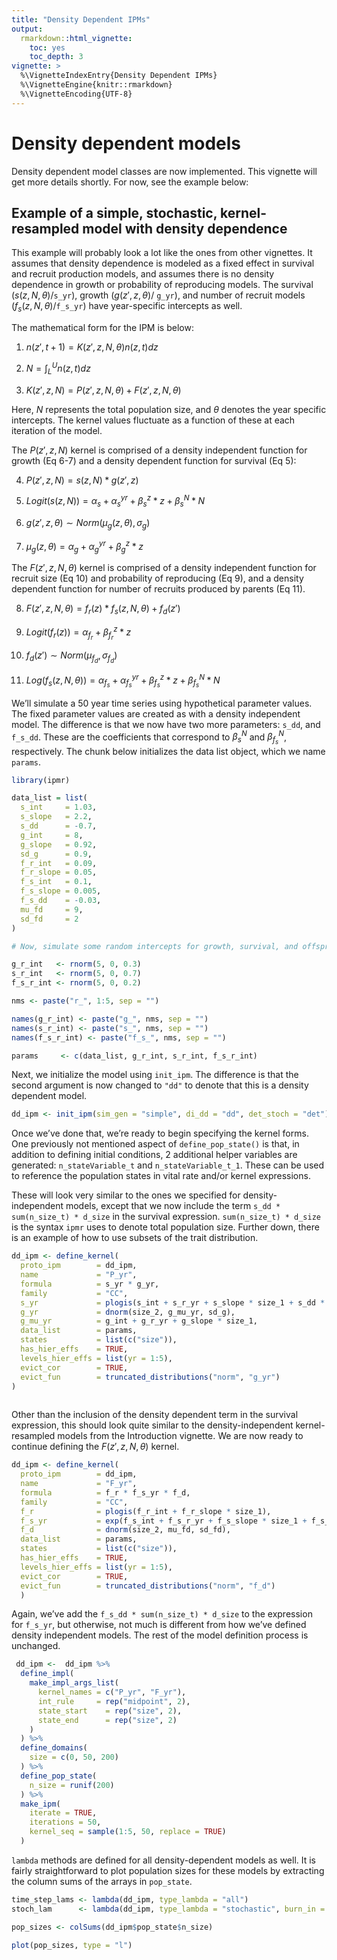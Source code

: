 ---
title: "Density Dependent IPMs"
output:
  rmarkdown::html_vignette: 
    toc: yes
    toc_depth: 3
vignette: >
  %\VignetteIndexEntry{Density Dependent IPMs}
  %\VignetteEngine{knitr::rmarkdown}
  %\VignetteEncoding{UTF-8}
---

# Density dependent models

Density dependent model classes are now implemented. This vignette will get more details shortly. For now, see the example below:

## Example of a simple, stochastic, kernel-resampled model with density dependence

This example will probably look a lot like the ones from other vignettes. It assumes that density dependence is modeled as a fixed effect in survival and recruit production models, and assumes there is no density dependence in growth or probability of reproducing models. The survival ($s(z, N, \theta)$/`s_yr`), growth ($g(z',z, \theta)$/ `g_yr`), and number of recruit models ($f_s(z, N, \theta)$/`f_s_yr`) have year-specific intercepts as well.

The mathematical form for the IPM is below:

1. $n(z', t+1) = K(z', z, N, \theta)n(z, t)dz$

2. $N = \int_L^Un(z,t)dz$

3. $K(z', z, N) = P(z', z, N, \theta) + F(z', z, N, \theta)$

Here, $N$ represents the total population size, and $\theta$ denotes the year specific intercepts. The kernel values fluctuate as a function of these at each iteration of the model.

The $P(z', z, N)$ kernel is comprised of a density independent function for growth (Eq 6-7) and a density dependent function for survival (Eq 5):

4. $P(z', z, N) = s(z, N) * g(z', z)$

5. $Logit(s(z, N)) = \alpha_s + \alpha_s^{yr} + \beta_s^z * z + \beta_s^{N} * N$

6. $g(z', z, \theta) \sim Norm(\mu_g(z, \theta), \sigma_g)$

7. $\mu_g(z, \theta) = \alpha_g + \alpha_g^{yr} + \beta_g^z * z$

The $F(z',z, N, \theta)$ kernel is comprised of a density independent function for recruit size (Eq 10) and probability of reproducing (Eq 9), and a density dependent function for number of recruits produced by parents (Eq 11).

8. $F(z', z, N, \theta) = f_r(z) * f_s(z, N, \theta) + f_d(z')$

9. $Logit(f_r(z)) = \alpha_{f_r} + \beta_{f_r}^z * z$

10. $f_d(z') \sim Norm(\mu_{f_d}, \sigma_{f_d})$

11. $Log(f_s(z, N, \theta)) = \alpha_{f_s} + \alpha_{f_s}^{yr} + \beta_{f_s}^z * z + \beta_{f_s}^N * N$

We'll simulate a 50 year time series using hypothetical parameter values. The fixed parameter values are created as with a density independent model. The difference is that we now have two more parameters: `s_dd`, and `f_s_dd`. These are the coefficients that correspond to $\beta_s^N$ and $\beta_{f_s}^N$, respectively. The chunk below initializes the data list object, which we name `params`.


```{r eval = FALSE}

library(ipmr)

data_list = list(
  s_int     = 1.03,
  s_slope   = 2.2,
  s_dd      = -0.7,
  g_int     = 8,
  g_slope   = 0.92,
  sd_g      = 0.9,
  f_r_int   = 0.09,
  f_r_slope = 0.05,
  f_s_int   = 0.1,
  f_s_slope = 0.005,
  f_s_dd    = -0.03,
  mu_fd     = 9,
  sd_fd     = 2
)

# Now, simulate some random intercepts for growth, survival, and offspring production

g_r_int   <- rnorm(5, 0, 0.3)
s_r_int   <- rnorm(5, 0, 0.7)
f_s_r_int <- rnorm(5, 0, 0.2)

nms <- paste("r_", 1:5, sep = "")

names(g_r_int) <- paste("g_", nms, sep = "")
names(s_r_int) <- paste("s_", nms, sep = "")
names(f_s_r_int) <- paste("f_s_", nms, sep = "")

params     <- c(data_list, g_r_int, s_r_int, f_s_r_int)

```


Next, we initialize the model using `init_ipm`. The difference is that the second argument is now changed to `"dd"` to denote that this is a density dependent model.

```{r eval = FALSE}

dd_ipm <- init_ipm(sim_gen = "simple", di_dd = "dd", det_stoch = "det")
```

Once we've done that, we're ready to begin specifying the kernel forms. One previously not mentioned aspect of `define_pop_state()` is that, in addition to defining initial conditions, 2 additional helper variables are generated: `n_stateVariable_t` and `n_stateVariable_t_1`. These can be used to reference the population states in vital rate and/or kernel expressions.

These will look very similar to the ones we specified for density-independent models, except that we now include the term `s_dd * sum(n_size_t) * d_size` in the survival expression. `sum(n_size_t) * d_size` is the syntax `ipmr` uses to denote total population size. Further down, there is an example of how to use subsets of the trait distribution. 

```{r eval = FALSE}
dd_ipm <- define_kernel(
  proto_ipm        = dd_ipm,
  name             = "P_yr",
  formula          = s_yr * g_yr,
  family           = "CC",
  s_yr             = plogis(s_int + s_r_yr + s_slope * size_1 + s_dd * sum(n_size_t) * d_size),
  g_yr             = dnorm(size_2, g_mu_yr, sd_g),
  g_mu_yr          = g_int + g_r_yr + g_slope * size_1,
  data_list        = params,
  states           = list(c("size")),
  has_hier_effs    = TRUE,
  levels_hier_effs = list(yr = 1:5),
  evict_cor        = TRUE,
  evict_fun        = truncated_distributions("norm", "g_yr")
) 
  
```

Other than the inclusion of the density dependent term in the survival expression, this should look quite similar to the density-independent kernel-resampled models from the Introduction vignette. We are now ready to continue defining the $F(z',z,N,\theta)$ kernel.


```{r eval = FALSE}

dd_ipm <- define_kernel(
  proto_ipm        = dd_ipm,
  name             = "F_yr",
  formula          = f_r * f_s_yr * f_d,
  family           = "CC",
  f_r              = plogis(f_r_int + f_r_slope * size_1),
  f_s_yr           = exp(f_s_int + f_s_r_yr + f_s_slope * size_1 + f_s_dd * sum(n_size_t) * d_size),
  f_d              = dnorm(size_2, mu_fd, sd_fd),
  data_list        = params,
  states           = list(c("size")),
  has_hier_effs    = TRUE,
  levels_hier_effs = list(yr = 1:5),
  evict_cor        = TRUE,
  evict_fun        = truncated_distributions("norm", "f_d")
  ) 

```

Again, we've add the `f_s_dd * sum(n_size_t) * d_size` to the expression for `f_s_yr`, but otherwise, not much is different from how we've defined density independent models. The rest of the model definition process is unchanged.

```{r eval = FALSE}
 dd_ipm <-  dd_ipm %>%
  define_impl(
    make_impl_args_list(
      kernel_names = c("P_yr", "F_yr"),
      int_rule     = rep("midpoint", 2),
      state_start    = rep("size", 2),
      state_end      = rep("size", 2)
    )
  ) %>%
  define_domains(
    size = c(0, 50, 200)
  ) %>%
  define_pop_state(
    n_size = runif(200)
  ) %>%
  make_ipm(
    iterate = TRUE,
    iterations = 50,
    kernel_seq = sample(1:5, 50, replace = TRUE)
  )


```

`lambda` methods are defined for all density-dependent models as well. It is fairly straightforward to plot population sizes for these models by extracting the column sums of the arrays in `pop_state`.  

```{r eval = FALSE}
time_step_lams <- lambda(dd_ipm, type_lambda = "all")
stoch_lam      <- lambda(dd_ipm, type_lambda = "stochastic", burn_in = 0.15)

pop_sizes <- colSums(dd_ipm$pop_state$n_size)

plot(pop_sizes, type = "l")

```

